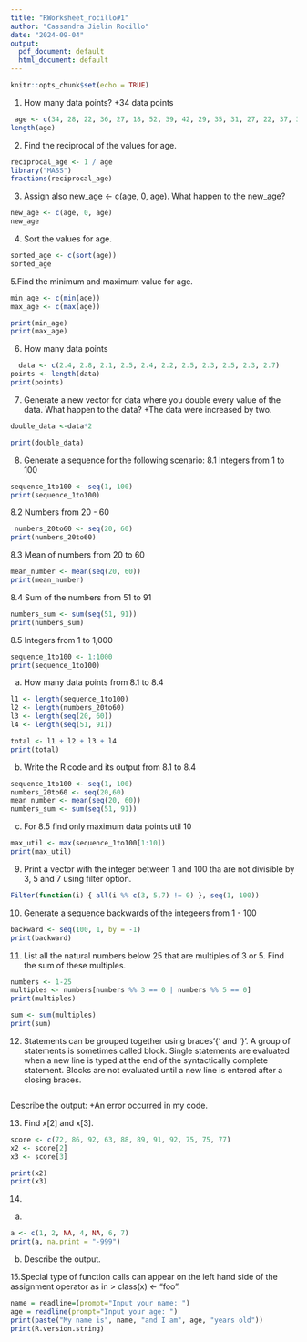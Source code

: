 ```yaml
---
title: "RWorksheet_rocillo#1"
author: "Cassandra Jielin Rocillo"
date: "2024-09-04"
output:
  pdf_document: default
  html_document: default
---
```


```r
knitr::opts_chunk$set(echo = TRUE)
```
1. How many data points?
+34 data points

```r
 age <- c(34, 28, 22, 36, 27, 18, 52, 39, 42, 29, 35, 31, 27, 22, 37, 34, 19, 20, 57, 49, 50,37, 46, 25, 17, 37, 42, 53, 41, 51, 35, 24, 33, 41)
length(age)
```

2. Find the reciprocal of the values for age. 
```r
reciprocal_age <- 1 / age
library("MASS")
fractions(reciprocal_age)
```
3. Assign also new_age <- c(age, 0, age).
  What happen to the new_age?
```r
new_age <- c(age, 0, age)
new_age
```
4. Sort the values for age.
```r
sorted_age <- c(sort(age))
sorted_age
```

5.Find the minimum and maximum value for age. 
```r
min_age <- c(min(age))
max_age <- c(max(age))

print(min_age)
print(max_age)
```

6. How many data points
```r
  data <- c(2.4, 2.8, 2.1, 2.5, 2.4, 2.2, 2.5, 2.3, 2.5, 2.3, 2.7)
points <- length(data)
print(points)
```  


7. Generate a new vector for data where you double every value of the data. What happen to the data?
+The data were increased by two.
```r
double_data <-data*2

print(double_data)
```

8. Generate a sequence for the following scenario:
8.1 Integers from 1 to 100

```r
sequence_1to100 <- seq(1, 100)
print(sequence_1to100)
```

8.2 Numbers from 20 - 60
```r
 numbers_20to60 <- seq(20, 60)
print(numbers_20to60)
```

8.3 Mean of numbers from 20 to 60
```r
mean_number <- mean(seq(20, 60))
print(mean_number)
```

  
8.4 Sum of the numbers from 51 to 91
```r
numbers_sum <- sum(seq(51, 91))
print(numbers_sum)
```


8.5 Integers from 1 to 1,000
```r
sequence_1to100 <- 1:1000
print(sequence_1to100)
```

a. How many data points from 8.1 to 8.4
```r
l1 <- length(sequence_1to100)
l2 <- length(numbers_20to60)
l3 <- length(seq(20, 60))
l4 <- length(seq(51, 91))

total <- l1 + l2 + l3 + l4
print(total)
```


b. Write the R code and its output from 8.1 to 8.4 
```r
sequence_1to100 <- seq(1, 100)
numbers_20to60 <- seq(20,60)
mean_number <- mean(seq(20, 60))
numbers_sum <- sum(seq(51, 91))
```

c. For 8.5 find only maximum data points util 10
```r
max_util <- max(sequence_1to100[1:10])
print(max_util)
```
9. Print a vector with the integer between 1 and 100 tha are not divisible by 3, 5 and 7 using filter option.
```r
Filter(function(i) { all(i %% c(3, 5,7) != 0) }, seq(1, 100))

``` 


10. Generate a sequence backwards of the integeers  from 1 - 100
```r
backward <- seq(100, 1, by = -1)
print(backward)
```

11. List all the natural numbers below 25 that are multiples of 3 or 5. Find the sum of these multiples.
```r
numbers <- 1-25
multiples <- numbers[numbers %% 3 == 0 | numbers %% 5 == 0]
print(multiples)

sum <- sum(multiples)
print(sum)
```

12. Statements can be grouped together using braces'{' and '}'. A group of statements is sometimes called block. Single statements are evaluated when a new line is typed at the end of the syntactically complete statement. Blocks are not evaluated until a new line is entered after a closing braces. 
```r



```
Describe the output:
+An error occurred in my code.

13. Find x[2] and x[3]. 
```r
score <- c(72, 86, 92, 63, 88, 89, 91, 92, 75, 75, 77)
x2 <- score[2]
x3 <- score[3]

print(x2)
print(x3)

```

14.
a. 
```r
a <- c(1, 2, NA, 4, NA, 6, 7)
print(a, na.print = "-999")

```
b. Describe the output.


15.Special type of function calls can appear on the left hand side of the assignment operator as in > class(x) <- "foo".
```r
name = readline=(prompt="Input your name: ")
age = readline(prompt="Input your age: ")
print(paste("My name is", name, "and I am", age, "years old"))
print(R.version.string)
```


